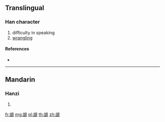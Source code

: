 {{character info/new}}
==Translingual==

===Han character===
{{Han char|rn=149|rad=言|as=06|sn=13|four=|canj=XYRAV,YRAV}}

# difficulty in speaking
# [[wrangling]]

====References====
* {{Han ref|kx=1157.170|dkj=35428|dj=1623.010|hdz=63972.080|uh=8A6A|ud=35434}}

----

==Mandarin==

===Hanzi===
{{cmn-hanzi|pin=[[hěn]] ([[hen3]])|wg=hen<sup>3</sup>}}

# {{defn|lang=cmn|sort=言06}}

[[fr:詪]]
[[mg:詪]]
[[pl:詪]]
[[th:詪]]
[[zh:詪]]